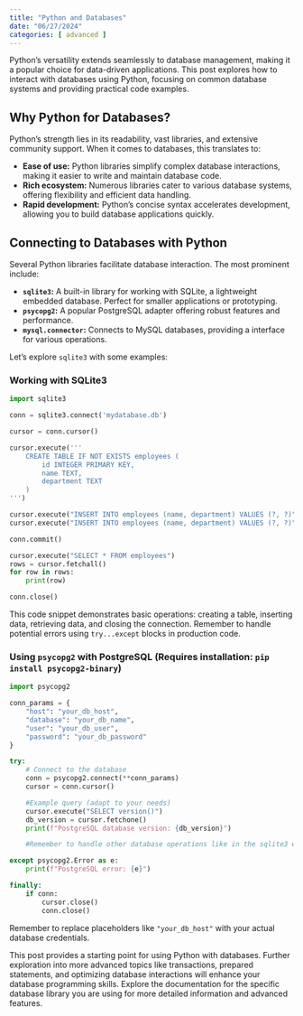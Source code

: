 ```yaml
---
title: "Python and Databases"
date: "06/27/2024"
categories: [ advanced ]
---
```



Python's versatility extends seamlessly to database management, making it a popular choice for data-driven applications.  This post explores how to interact with databases using Python, focusing on common database systems and providing practical code examples.

## Why Python for Databases?

Python's strength lies in its readability, vast libraries, and extensive community support.  When it comes to databases, this translates to:

* **Ease of use:**  Python libraries simplify complex database interactions, making it easier to write and maintain database code.
* **Rich ecosystem:**  Numerous libraries cater to various database systems, offering flexibility and efficient data handling.
* **Rapid development:**  Python's concise syntax accelerates development, allowing you to build database applications quickly.


## Connecting to Databases with Python

Several Python libraries facilitate database interaction.  The most prominent include:

* **`sqlite3`:**  A built-in library for working with SQLite, a lightweight embedded database.  Perfect for smaller applications or prototyping.
* **`psycopg2`:**  A popular PostgreSQL adapter offering robust features and performance.
* **`mysql.connector`:**  Connects to MySQL databases, providing a  interface for various operations.

Let's explore `sqlite3` with some examples:

### Working with SQLite3

```python
import sqlite3

conn = sqlite3.connect('mydatabase.db')

cursor = conn.cursor()

cursor.execute('''
    CREATE TABLE IF NOT EXISTS employees (
        id INTEGER PRIMARY KEY,
        name TEXT,
        department TEXT
    )
''')

cursor.execute("INSERT INTO employees (name, department) VALUES (?, ?)", ('John Doe', 'Engineering'))
cursor.execute("INSERT INTO employees (name, department) VALUES (?, ?)", ('Jane Smith', 'Marketing'))

conn.commit()

cursor.execute("SELECT * FROM employees")
rows = cursor.fetchall()
for row in rows:
    print(row)

conn.close()
```

This code snippet demonstrates basic operations: creating a table, inserting data, retrieving data, and closing the connection.  Remember to handle potential errors using `try...except` blocks in production code.


###  Using `psycopg2` with PostgreSQL (Requires installation: `pip install psycopg2-binary`)

```python
import psycopg2

conn_params = {
    "host": "your_db_host",
    "database": "your_db_name",
    "user": "your_db_user",
    "password": "your_db_password"
}

try:
    # Connect to the database
    conn = psycopg2.connect(**conn_params)
    cursor = conn.cursor()

    #Example query (adapt to your needs)
    cursor.execute("SELECT version()")
    db_version = cursor.fetchone()
    print(f"PostgreSQL database version: {db_version}")

    #Remember to handle other database operations like in the sqlite3 example.

except psycopg2.Error as e:
    print(f"PostgreSQL error: {e}")

finally:
    if conn:
        cursor.close()
        conn.close()

```

Remember to replace placeholders like `"your_db_host"` with your actual database credentials.


This post provides a starting point for using Python with databases.  Further exploration into more advanced topics like transactions, prepared statements, and optimizing database interactions will enhance your database programming skills.  Explore the documentation for the specific database library you are using for more detailed information and advanced features.

